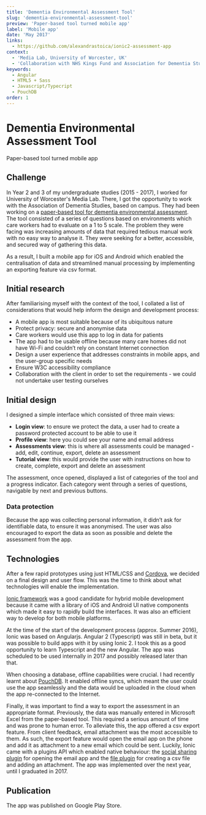 ```yaml
---
title: 'Dementia Environmental Assessment Tool'
slug: 'dementia-environmental-assessment-tool'
preview: 'Paper-based tool turned mobile app'
label: 'Mobile app'
date: 'May 2017'
links:
  - https://github.com/alexandrastoica/ionic2-assessment-app
context:
  - 'Media Lab, University of Worcester, UK'
  - 'Collaboration with NHS Kings Fund and Association for Dementia Studies'
keywords:
  - Angular
  - HTML5 + Sass
  - Javascript/Typecript
  - PouchDB
order: 1
---
```


# Dementia Environmental Assessment Tool

Paper-based tool turned mobile app

## Challenge

In Year 2 and 3 of my undergraduate studies (2015 - 2017), I worked for University of Worcester's Media Lab. There, I got the opportunity to work with the Association of Dementia Studies, based on campus. They had been working on a [paper-based tool for dementia environmental assessment](https://www.kingsfund.org.uk/projects/enhancing-healing-environment/ehe-design-dementia). The tool consisted of a series of questions based on environments which care workers had to evaluate on a 1 to 5 scale. The problem they were facing was increasing amounts of data that required tedious manual work with no easy way to analyse it. They were seeking for a better, accessible, and secured way of gathering this data.

As a result, I built a mobile app for iOS and Android which enabled the centralisation of data and streamlined manual processing by implementing an exporting feature via csv format.

## Initial research

After familiarising myself with the context of the tool, I collated a list of considerations that would help inform the design and development process:

- A mobile app is most suitable because of its ubiquitous nature
- Protect privacy: secure and anonymise data
- Care workers would use this app to log in data for patients
- The app had to be usable offline because many care homes did not have Wi-Fi and couldn’t rely on constant Internet connection
- Design a user experience that addresses constraints in mobile apps, and the user-group specific needs
- Ensure W3C accessibility compliance
- Collaboration with the client in order to set the requirements - we could not undertake user testing ourselves

## Initial design

I designed a simple interface which consisted of three main views:

- **Login view**: to ensure we protect the data, a user had to create a password protected account to be able to use it
- **Profile view**: here you could see your name and email address
- **Assessments view**: this is where all assessments could be managed - add, edit, continue, export, delete an assessment
- **Tutorial view**: this would provide the user with instructions on how to create, complete, export and delete an assessment

The assessment, once opened, displayed a list of categories of the tool and a progress indicator. Each category went through a series of questions, navigable by next and previous buttons.

### Data protection

Because the app was collecting personal information, it didn’t ask for identifiable data, to ensure it was anonymised. The user was also encouraged to export the data as soon as possible and delete the assessment from the app.

## Technologies

After a few rapid prototypes using just HTML/CSS and [Cordova](https://cordova.apache.org/), we decided on a final design and user flow. This was the time to think about what technologies will enable the implementation.

[Ionic framework](https://ionicframework.com/) was a good candidate for hybrid mobile development because it came with a library of iOS and Android UI native components which made it easy to rapidly build the interfaces. It was also an efficient way to develop for both mobile platforms.

At the time of the start of the development process (approx. Summer 2016), Ionic was based on Angularjs. Angular 2 (Typescript) was still in beta, but it was possible to build apps with it by using Ionic 2. I took this as a good opportunity to learn Typescript and the new Angular. The app was scheduled to be used internally in 2017 and possibly released later than that.

When choosing a database, offline capabilities were crucial. I had recently learnt about [PouchDB](https://pouchdb.com/). It enabled offline syncs, which meant the user could use the app seamlessly and the data would be uploaded in the cloud when the app re-connected to the Internet.

Finally, it was important to find a way to export the assessment in an appropriate format. Previously, the data was manually entered in Microsoft Excel from the paper-based tool. This required a serious amount of time and was prone to human error. To alleviate this, the app offered a csv export feature. From client feedback, email attachment was the most accessible to them. As such, the export feature would open the email app on the phone and add it as attachment to a new email which could be sent. Luckily, Ionic came with a plugins API which enabled native behaviour: the [social sharing plugin](https://ionicframework.com/docs/native/social-sharing) for opening the email app and the [file plugin](https://ionicframework.com/docs/native/file) for creating a csv file and adding an attachment. The app was implemented over the next year, until I graduated in 2017.

## Publication

The app was published on Google Play Store.
